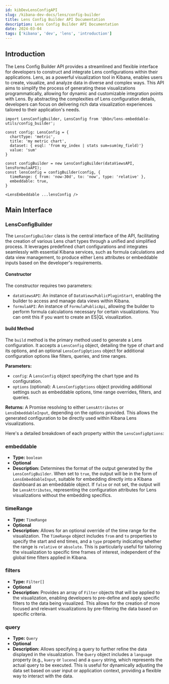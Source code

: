 ```yaml
---
id: kibDevLensConfigAPI
slug: /kibana-dev-docs/lens/config-builder
title: Lens Config Builder API Documentation
description: Lens Config Builder API Documentation
date: 2024-03-04
tags: ['kibana', 'dev', 'lens', 'introduction']
---
```


## Introduction

The Lens Config Builder API provides a streamlined and flexible interface for developers to construct and integrate Lens configurations within their applications. Lens, as a powerful visualization tool in Kibana, enables users to create, visualize, and analyze data in diverse and complex ways. This API aims to simplify the process of generating these visualizations programmatically, allowing for dynamic and customizable integration points with Lens. By abstracting the complexities of Lens configuration details, developers can focus on delivering rich data visualization experiences tailored to their application's needs.

```
import LensConfigBuilder, LensConfig from '@kbn/lens-embeddable-utils/config_builder';

const config: LensConfig = {
  chartType: 'metric',
  title: 'my metric chart',
  dataset: { esql: 'from my_index | stats sum=sum(my_field)'}
  value: 'sum'
}

const configBuilder = new LensConfigBuilder(dataViewsAPI, lensFormulaAPI);
const lensConfig = configBuilder(config, { 
  timeRange: { from: 'now-30d', to: 'now', type: 'relative' },
  embeddable: true,
}

<LensEmbeddable ...lensConfig />

```

## Main Interface

### LensConfigBuilder

The `LensConfigBuilder` class is the central interface of the API, facilitating the creation of various Lens chart types through a unified and simplified process. It leverages predefined chart configurations and integrates seamlessly with essential Kibana services, such as formula calculations and data view management, to produce either Lens attributes or embeddable inputs based on the developer's requirements.

#### Constructor

The constructor requires two parameters:

- `dataViewsAPI`: An instance of `DataViewsPublicPluginStart`, enabling the builder to access and manage data views within Kibana.
- `formulaAPI`: An instance of `FormulaPublicApi`, allowing the builder to perform formula calculations necessary for certain visualizations. You can omit this if you want to create an ES|QL visualization.

#### build Method

The `build` method is the primary method used to generate a Lens configuration. It accepts a `LensConfig` object, detailing the type of chart and its options, and an optional `LensConfigOptions` object for additional configuration options like filters, queries, and time ranges.

**Parameters:**

- `config`: A `LensConfig` object specifying the chart type and its configuration.
- `options` (optional): A `LensConfigOptions` object providing additional settings such as embeddable options, time range overrides, filters, and queries.

**Returns:** A Promise resolving to either `LensAttributes` or `LensEmbeddableInput`, depending on the options provided. This allows the generated configuration to be directly used within Kibana Lens visualizations.

Here's a detailed breakdown of each property within the `LensConfigOptions`:

### embeddable

- **Type:** `boolean`
- **Optional**
- **Description:** Determines the format of the output generated by the `LensConfigBuilder`. When set to `true`, the output will be in the form of `LensEmbeddableInput`, suitable for embedding directly into a Kibana dashboard as an embeddable object. If `false` or not set, the output will be `LensAttributes`, representing the configuration attributes for Lens visualizations without the embedding specifics.

### timeRange

- **Type:** `TimeRange`
- **Optional**
- **Description:** Allows for an optional override of the time range for the visualization. The `TimeRange` object includes `from` and `to` properties to specify the start and end times, and a `type` property indicating whether the range is `relative` or `absolute`. This is particularly useful for tailoring the visualization to specific time frames of interest, independent of the global time filters applied in Kibana.

### filters

- **Type:** `Filter[]`
- **Optional**
- **Description:** Provides an array of `Filter` objects that will be applied to the visualization, enabling developers to pre-define and apply specific filters to the data being visualized. This allows for the creation of more focused and relevant visualizations by pre-filtering the data based on specific criteria.

### query

- **Type:** `Query`
- **Optional**
- **Description:** Allows specifying a query to further refine the data displayed in the visualization. The `Query` object includes a `language` property (e.g., `kuery` or `lucene`) and a `query` string, which represents the actual query to be executed. This is useful for dynamically adjusting the data set based on user input or application context, providing a flexible way to interact with the data.

